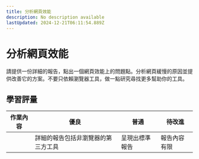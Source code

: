 ```yaml
---
title: 分析網頁效能
description: No description available
lastUpdated: 2024-12-21T06:11:54.889Z
---
```


# 分析網頁效能

請提供一份詳細的報告，點出一個網頁效能上的問題點。分析網頁緩慢的原因並提供改善它的方案。不要只依賴瀏覽器工具，做一點研究尋找更多幫助你的工具。

## 學習評量

| 作業內容 | 優良                               | 普通           | 待改進       |
| -------- | ---------------------------------- | -------------- | ------------ |
|          | 詳細的報告包括非瀏覽器的第三方工具 | 呈現出標準報告 | 報告內容有限 |
